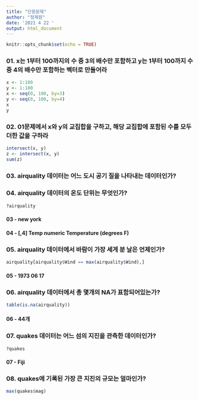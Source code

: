 ```yaml
---
title: "단원문제"
author: "정제원"
date: '2021 4 22 '
output: html_document
---
```


```r
knitr::opts_chunk$set(echo = TRUE)
```

### 01. x는 1부터 100까지의 수 중 3의 배수만 포함하고 y는 1부터 100까지 수 중 4의 배수만 포함하는 벡터로 만들어라

```r
x <- 1:100
y <- 1:100
x <- seq(0, 100, by=3)
y <- seq(0, 100, by=4)
x
y
```

### 02. 01문제에서 x와 y의 교집합을 구하고, 해당 교집합에 포함된 수를 모두 더한 값을 구하라

```r
intersect(x, y)
z <- intersect(x, y)
sum(z)
```

### 03. airquality 데이터는 어느 도시 공기 질을 나타내는 데이터인가?
### 04. airquality 데이터의 온도 단위는 무엇인가?

```r
?airquality
```

#### 03 - new york
#### 04 - [,4]	Temp	numeric	Temperature (degrees F)

### 05. airquality 데이터에서 바람이 가장 세게 분 날은 언제인가?

```r
airquality[airquality$Wind == max(airquality$Wind),]
```

#### 05 - 1973 06 17

### 06. airquality 데이터에서 총 몇개의 NA가 표함되어있는가?

```r
table(is.na(airquality))
```

#### 06 - 44개

### 07. quakes 데이터는 어느 섬의 지진을 관측한 데이터인가?

```r
?quakes
```

#### 07 - Fiji

### 08. quakes에 기록된 가장 큰 지진의 규모는 얼마인가?
```r
max(quakes$mag)
```

